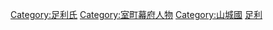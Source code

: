 [[Category:足利氏|Category:足利氏]]
[[Category:室町幕府人物|Category:室町幕府人物]]
[[Category:山城國|Category:山城國]]
[[Category:將軍家|足利]]